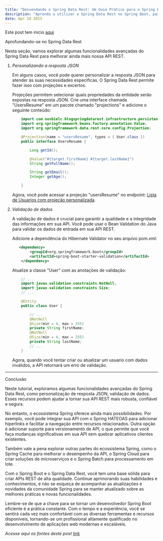 ```yaml
---
title: "Desvendando o Spring Data Rest: Um Guia Prático para o Spring Boot - Parte 2"
description: "Aprenda a utilizar o Spring Data Rest no Spring Boot, passo a passo, para criar uma API REST simples e eficiente em minutos. Torne-se um mestre em desenvolvimento web com este guia completo!"
date: Apr 18 2023
---
```


Este post tem inicio [aqui](/posts/cod-17042023)

Aprofundando-se no Spring Data Rest

Nesta seção, vamos explorar algumas funcionalidades avançadas do Spring Data Rest para melhorar ainda mais nossa API REST.

1. _Personalizando a resposta JSON_

    Em alguns casos, você pode querer personalizar a resposta JSON para atender às suas necessidades específicas. O Spring Data Rest permite fazer isso com projeções e excertos.

    Projeções permitem selecionar quais propriedades da entidade serão expostas na resposta JSON. Crie uma interface chamada "UsersResume" em um pacote chamado "projections" e adicione o seguinte conteúdo:

    ```java
        import com.nosbielc.blogspringdatarest.infrastructure.persistence.entities.User;
        import org.springframework.beans.factory.annotation.Value;
        import org.springframework.data.rest.core.config.Projection;

        @Projection(name = "usersResume", types = { User.class })
        public interface UsersResume {

            Long getId();

            @Value("#{target.firstName} #{target.lastName}")
            String getFullName();

            String getEmail();
            Integer getAge();

        }
    ```

    Agora, você pode acessar a projeção "usersResume" no endpoint: [Lista de Usuarios com projeção personalizada](http://localhost:8080/api/v1/users?projection=usersResume).

2. _Validação de dados_

    A validação de dados é crucial para garantir a qualidade e a integridade das informações em sua API. Você pode usar o Bean Validation do Java para validar os dados de entrada em sua API REST.

    Adicione a dependência do Hibernate Validator no seu arquivo pom.xml:

    ```xml
       <dependency>
            <groupId>org.springframework.boot</groupId>
            <artifactId>spring-boot-starter-validation</artifactId>
        </dependency>
    ```

    Atualize a classe "User" com as anotações de validação:

    ```java
        // ...
        import javax.validation.constraints.NotNull;
        import javax.validation.constraints.Size;
        // ...

        @Entity
        public class User {

            // ...
            @NotNull
            @Size(min = 4, max = 255)
            private String firstName;
            @NotNull
            @Size(min = 4, max = 255)
            private String lastName;
            // ...
        }
   ```

    Agora, quando você tentar criar ou atualizar um usuario com dados inválidos, a API retornará um erro de validação.

---

Conclusão

Neste tutorial, exploramos algumas funcionalidades avançadas do Spring Data Rest, como personalização de resposta JSON, validação de dados. Esses recursos podem ajudar a tornar sua API REST mais robusta, confiável e segura.

No entanto, o ecossistema Spring oferece ainda mais possibilidades. Por exemplo, você pode integrar sua API com o Spring HATEOAS para adicionar hiperlinks e facilitar a navegação entre recursos relacionados. Outra opção é adicionar suporte para versionamento de API, o que permite que você faça mudanças significativas em sua API sem quebrar aplicativos clientes existentes.

Também vale a pena explorar outras partes do ecossistema Spring, como o Spring Cache para melhorar o desempenho da API, o Spring Cloud para criar soluções de microserviços e o Spring Batch para processamento em lote.

Com o Spring Boot e o Spring Data Rest, você tem uma base sólida para criar APIs REST de alta qualidade. Continue aprimorando suas habilidades e conhecimentos, e não se esqueça de acompanhar as atualizações e novidades da comunidade Spring para se manter atualizado sobre as melhores práticas e novas funcionalidades.

Lembre-se de que a chave para se tornar um desenvolvedor Spring Boot eficiente é a prática constante. Com o tempo e a experiência, você se sentirá cada vez mais confortável com as diversas ferramentas e recursos disponíveis, tornando-se um profissional altamente qualificado no desenvolvimento de aplicações web modernas e escaláveis.

_Acesse aqui os fontes deste post_ [link](https://github.com/Nosbielc/blog-spring-data-rest)